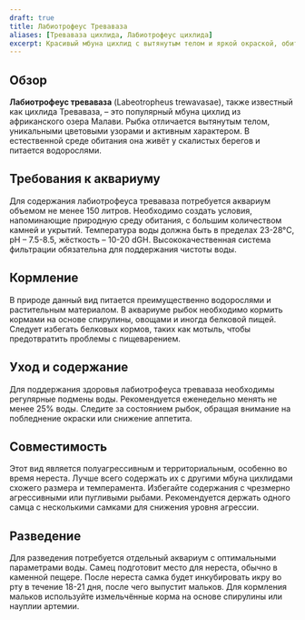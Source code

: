 ```yaml
---
draft: true
title: Лабиотрофеус Треваваза
aliases: [Треваваза цихлида, Лабиотрофеус цихлида]
excerpt: Красивый мбуна цихлид с вытянутым телом и яркой окраской, обитающий в скалистых биотопах озера Малави.
---
```


## Обзор

**Лабиотрофеус треваваза** (Labeotropheus trewavasae), также известный как цихлида Треваваза, – это популярный мбуна
цихлид из африканского озера Малави. Рыбка отличается вытянутым телом, уникальными цветовыми узорами и активным
характером. В естественной среде обитания она живёт у скалистых берегов и питается водорослями.

## Требования к аквариуму

Для содержания лабиотрофеуса треваваза потребуется аквариум объемом не менее 150 литров. Необходимо создать условия,
напоминающие природную среду обитания, с большим количеством камней и укрытий. Температура воды должна быть в пределах
23-28°C, pH – 7.5-8.5, жёсткость – 10-20 dGH. Высококачественная система фильтрации обязательна для поддержания чистоты
воды.

## Кормление

В природе данный вид питается преимущественно водорослями и растительным материалом. В аквариуме рыбок необходимо
кормить кормами на основе спирулины, овощами и иногда белковой пищей. Следует избегать белковых кормов, таких как
мотыль, чтобы предотвратить проблемы с пищеварением.

## Уход и содержание

Для поддержания здоровья лабиотрофеуса треваваза необходимы регулярные подмены воды. Рекомендуется еженедельно менять не
менее 25% воды. Следите за состоянием рыбок, обращая внимание на побледнение окраски или снижение аппетита.

## Совместимость

Этот вид является полуагрессивным и территориальным, особенно во время нереста. Лучше всего содержать их с другими мбуна
цихлидами схожего размера и темперамента. Избегайте содержания с чрезмерно агрессивными или пугливыми рыбами.
Рекомендуется держать одного самца с несколькими самками для снижения уровня агрессии.

## Разведение

Для разведения потребуется отдельный аквариум с оптимальными параметрами воды. Самец подготовит место для нереста,
обычно в каменной пещере. После нереста самка будет инкубировать икру во рту в течение 18-21 дня, после чего выпустит
мальков. Для кормления мальков используйте измельчённые корма на основе спирулины или науплии артемии.
